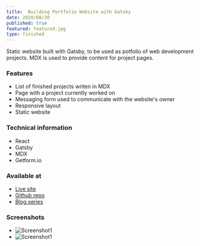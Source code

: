 ```yaml
---
title:  Building Portfolio Website with Gatsby
date: 2020/08/30
published: true
featured: featured.jpg
type: finished
---
```


Static website built with Gatsby, to be used as potfolio of web development projects. MDX is used to provide content for project pages.

### Features

- List of finished projects writen in MDX
- Page with a project currently worked on
- Messaging form used to communicate with the website's owner
- Responsive layout
- Static website

### Technical information

- React
- Gatsby
- MDX
- Getform.io

### Available at

- [Live site](https://angrychaired.surge.sh)
- [Github repo](https://github.com/ikaem/angry-chaired-v2)
- [Blog series](https://ikaem.github.io/angry-chaired-blog/categories/gatsby-mdx/)

### Screenshots

- ![Screenshot1](./screen-1.jpg)
- ![Screenshot1](./screen-2.jpg)